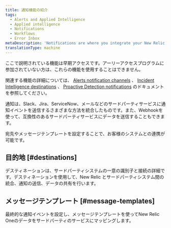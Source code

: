 ```yaml
---
title: 通知機能の紹介
tags:
  - Alerts and Applied Intelligence
  - Applied intelligence
  - Notifications
  - Workflows
  - Error Inbox
metaDescription: 'Notifications are where you integrate your New Relic One data with third-party services, such as Slack, Email, Jira, and ServiceNow.'
translationType: machine
---
```


<Callout title="アーリーアクセス">
  ここで説明されている機能は早期アクセスです。アーリーアクセスプログラムに参加されていない方は、これらの機能を使用することはできません。

  関連する機能の詳細については、 [Alerts notification channels](/docs/alerts-applied-intelligence/new-relic-alerts/alert-notifications/notification-channels-control-where-send-alerts/) 、 [Incident Intelligence destinations](/docs/alerts-applied-intelligence/applied-intelligence/incident-intelligence/incident-intelligence-destination-examples/) 、 [Proactive Detection notifications](https://docs.newrelic.com/docs/alerts-applied-intelligence/applied-intelligence/proactive-detection/proactive-detection-applied-intelligence/#set-up) のドキュメントを参照してください。
</Callout>

通知は、Slack、Jira、ServiceNow、メールなどのサードパーティサービスに通知イベントを送信するさまざまな方法を統合したものです。また、Webhookを使って、互換性のあるサードパーティサービスにデータを送信することもできます。

宛先やメッセージテンプレートを設定することで、お客様のシステムとの連携が可能です。

## 目的地 [#destinations]

デスティネーションは、サードパーティシステムの一意の識別子と接続の詳細です。デスティネーションを使用して、New Relic とサードパーティシステム間の統合、通知の送信、データの共有を行います。

## メッセージテンプレート [#message-templates]

最終的な通知イベントを設定し、メッセージテンプレートを使ってNew Relic Oneのデータをサードパーティのサービスにマッピングします。